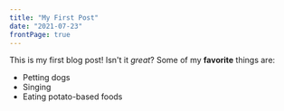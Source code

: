 ```yaml
---
title: "My First Post"
date: "2021-07-23"
frontPage: true
---
```

This is my first blog post! Isn't it *great*?
Some of my **favorite** things are:
* Petting dogs
* Singing
* Eating potato-based foods